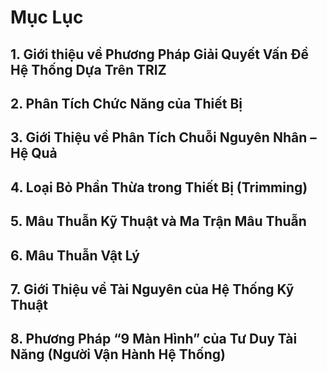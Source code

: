 # **Mục Lục**

## 1. Giới thiệu về Phương Pháp Giải Quyết Vấn Đề Hệ Thống Dựa Trên TRIZ
## 2. Phân Tích Chức Năng của Thiết Bị 
## 3. Giới Thiệu về Phân Tích Chuỗi Nguyên Nhân – Hệ Quả
## 4. Loại Bỏ Phần Thừa trong Thiết Bị (Trimming)
## 5. Mâu Thuẫn Kỹ Thuật và Ma Trận Mâu Thuẫn 
## 6. Mâu Thuẫn Vật Lý 
## 7. Giới Thiệu về Tài Nguyên của Hệ Thống Kỹ Thuật  
## 8. Phương Pháp “9 Màn Hình” của Tư Duy Tài Năng (Người Vận Hành Hệ Thống)